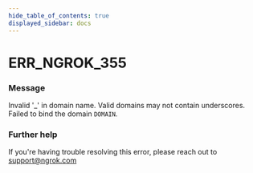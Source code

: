 ```yaml
---
hide_table_of_contents: true
displayed_sidebar: docs
---
```



# ERR_NGROK_355

### Message
Invalid '_' in domain name. Valid domains may not contain underscores. Failed to bind the domain `DOMAIN`.

<ErrorDetails error='err_ngrok_355' />


### Further help
If you're having trouble resolving this error, please reach out to [support@ngrok.com](mailto:support@ngrok.com?subject=Help%20with%20ERR_NGROK_355)

